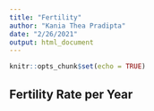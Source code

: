 ```yaml
---
title: "Fertility"
author: "Kania Thea Pradipta"
date: "2/26/2021"
output: html_document
---
```


```r
knitr::opts_chunk$set(echo = TRUE)
```

## Fertility Rate per Year

